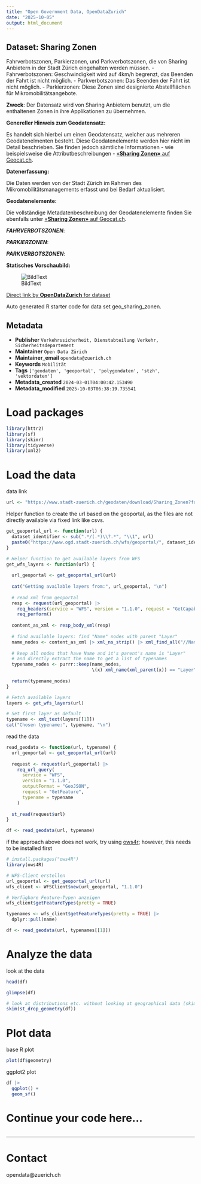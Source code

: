 ```yaml
---
title: "Open Government Data, OpenDataZurich"
date: "2025-10-05"
output: html_document
---
```


## Dataset: Sharing Zonen

Fahrverbotszonen, Parkierzonen, und Parkverbotszonen, die von Sharing Anbietern in der Stadt Zürich eingehalten werden müssen.
-	Fahrverbotszonen: Geschwindigkeit wird auf 4km/h begrenzt, das Beenden der Fahrt ist nicht möglich.
-	Parkverbotszonen: Das Beenden der Fahrt ist nicht möglich.
-	Parkierzonen: Diese Zonen sind designierte Abstellflächen für Mikromobilitätsangebote.

**Zweck**: Der Datensatz wird von Sharing Anbietern benutzt, um die enthaltenen Zonen in ihre Applikationen zu übernehmen.

**Genereller Hinweis zum Geodatensatz:**

Es handelt sich hierbei um einen Geodatensatz, welcher aus mehreren Geodatenelmenten besteht. Diese Geodatenelemente werden hier nicht im Detail beschrieben. Sie finden jedoch sämtliche Informationen - wie beispielsweise die Attributbeschreibungen - [«**Sharing Zonen»** auf Geocat.ch](https://www.geocat.ch/geonetwork/srv/ger/catalog.search#/metadata/ece5befa-f8e1-4753-8330-88d9cf09e832).
			   

**Datenerfassung:**

Die Daten werden von der Stadt Zürich im Rahmen des Mikromobilitätsmanagements erfasst und bei Bedarf aktualisiert.

**Geodatenelemente:**

Die vollständige Metadatenbeschreibung der Geodatenelemente finden Sie ebenfalls unter [«**Sharing Zonen»** auf Geocat.ch](https://www.geocat.ch/geonetwork/srv/ger/md.viewer#/full_view/ece5befa-f8e1-4753-8330-88d9cf09e832).

***FAHRVERBOTSZONEN***: 




***PARKIERZONEN***: 




***PARKVERBOTSZONEN***: 






**Statisches Vorschaubild:**

![BildText](https://www.gis.stadt-zuerich.ch/zueriplan_docs/geocat/ece5befa-f8e1-4753-8330-88d9cf09e832.png)



[Direct link by **OpenDataZurich** for dataset](https://data.stadt-zuerich.ch/dataset/geo_sharing_zonen)

Auto generated R starter code for data set geo_sharing_zonen.

## Metadata

- **Publisher** `Verkehrssicherheit, Dienstabteilung Verkehr, Sicherheitsdepartement`
- **Maintainer** `Open Data Zürich`
- **Maintainer_email** `opendata@zuerich.ch`
- **Keywords** `Mobilität`
- **Tags** `['geodaten', 'geoportal', 'polygondaten', 'stzh', 'vektordaten']`
- **Metadata_created** `2024-03-01T04:00:42.153490`
- **Metadata_modified** `2025-10-03T06:38:19.735541`


# Load packages

```r
library(httr2)
library(sf)
library(skimr)
library(tidyverse)
library(xml2)
```

# Load the data

data link
```r
url <- "https://www.stadt-zuerich.ch/geodaten/download/Sharing_Zonen?format=geojson_link"
```


Helper function to create the url based on the geoportal, as the files are not directly available via fixed link like csvs.
```r
get_geoportal_url <- function(url) {
  dataset_identifier <- sub(".*/(.*)\\?.*", "\\1", url)
  paste0("https://www.ogd.stadt-zuerich.ch/wfs/geoportal/", dataset_identifier)
}
```

```r
# Helper function to get available layers from WFS
get_wfs_layers <- function(url) {
  
  url_geoportal <- get_geoportal_url(url)
  
  cat("Getting available layers from:", url_geoportal, "\n")
  
  # read xml from geoportal
  resp <- request(url_geoportal) |> 
    req_headers(service = "WFS", version = "1.1.0", request = "GetCapabilities") |> 
    req_perform()
  
  content_as_xml <- resp_body_xml(resp)
  
  # find available layers: find "Name" nodes with parent "Layer"
  name_nodes <- content_as_xml |> xml_ns_strip() |> xml_find_all("//Name")
  
  # keep all nodes that have Name and it's parent's name is "Layer"
  # and directly extract the name to get a list of typenames
  typename_nodes <- purrr::keep(name_nodes,
                                \(x) xml_name(xml_parent(x)) == "Layer")
  
  return(typename_nodes)
}

# Fetch available layers
layers <- get_wfs_layers(url)

# Set first layer as default
typename <- xml_text(layers[[1]])
cat("Chosen typename:", typename, "\n")
```

read the data
```r
read_geodata <- function(url, typename) {
  url_geoportal <- get_geoportal_url(url)
  
  request <- request(url_geoportal) |>
    req_url_query(
      service = "WFS",
      version = "1.1.0",
      outputFormat = "GeoJSON",
      request = "GetFeature",
      typename = typename
    )
  
  st_read(request$url)
}

df <- read_geodata(url, typename)
```

if the approach above does not work, try using [ows4r](https://eblondel.github.io/ows4R/); however, this needs to be installed first
```r
# install.packages("ows4R")
library(ows4R)

# WFS-Client erstellen
url_geoportal <- get_geoportal_url(url)
wfs_client <- WFSClient$new(url_geoportal, "1.1.0")

# Verfügbare Feature-Typen anzeigen
wfs_client$getFeatureTypes(pretty = TRUE)

typenames <- wfs_client$getFeatureTypes(pretty = TRUE) |> 
  dplyr::pull(name)

df <- read_geodata(url, typenames[[1]])
```

# Analyze the data

look at the data
```r
head(df)
```

```r
glimpse(df)
```

```r
# look at distributions etc. without looking at geographical data (skim cannot deal with geometries)
skim(st_drop_geometry(df))
```

# Plot data

base R plot
```r
plot(df$geometry)
```

ggplot2 plot
```r
df |>
  ggplot() +
  geom_sf()
```

# Continue your code here...

```r

```

------------------------------------------------------------------------

# Contact

opendata@zuerich.ch
